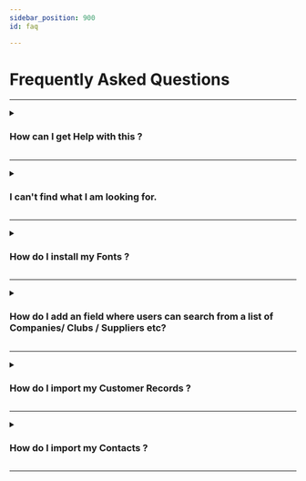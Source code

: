 ```yaml
---
sidebar_position: 900
id: faq

---
```



# Frequently Asked Questions




---

<details>

<summary>

### How can I get Help with this ?

</summary>

#### Answer:


Press the Contact Icons at anytime to contact our Support Team the way you prefer



</details> 

---

<details>

<summary>

### I can't find what I am looking for.

</summary>

#### Answer:


1. Type what you are looking for into the search bar at the top of the page (or Hit CTRL + K)

2. If you still cant find help, Press the Contact Icons at anytime to contact our Support Team the way you prefer




</details>

---

<details>

<summary>

### How do I install my Fonts ?

</summary>

#### Answer:


Click this [<i className="material-icons-h1-inline">videocam</i>](/vids/Dashnetics-addfont.mp4) for a tutorial video




</details> 

---

<details>

<summary>

### How do I add an field where users can search from a list of Companies/ Clubs / Suppliers etc?

</summary>

#### Answer:

This is covered in 

Adding a Lookup Field - where your users can select items from the database. (eg Company, Contacts)

Click this [<i className="material-icons-h1-inline">videocam</i>](/vids/Dashnetics-AddLookup.mp4) for a tutorial video




</details> 

---

<details>

<summary>

### How do I import my Customer Records ?

</summary>

#### Answer:


Click this [<i className="material-icons-h1-inline">videocam</i>](/vids/Dashnetics-Import-Companies.mp4) for a tutorial video




</details> 

---

<details>

<summary>

### How do I import my Contacts ?

</summary>

#### Answer:


Click this [<i className="material-icons-h1-inline">videocam</i>](/vids/Dashnetics-Import-Contacts.mp4) for a tutorial video




</details> 

---